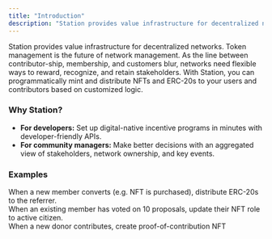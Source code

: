 ```yaml
---
title: "Introduction"
description: "Station provides value infrastructure for decentralized networks."
---
```


Station provides value infrastructure for decentralized networks. Token management is the future
of network management. As the line between contributor-ship, membership, and customers blur, networks
need flexible ways to reward, recognize, and retain stakeholders. With Station, you can programmatically
mint and distribute NFTs and ERC-20s to your users and contributors based on customized logic.

### Why Station?

- **For developers:** Set up digital-native incentive programs in minutes with developer-friendly APIs.
- **For community managers:** Make better decisions with an aggregated view of stakeholders, network ownership, and key events.

### Examples

<CardGroup cols={3}>
  <Card title="Referrals" icon="people-arrows" color="#858585" iconType="solid">
    <div style={{ paddingTop: "8px", fontSize: "14px" }}>
      When a new member converts (e.g. NFT is purchased), distribute ERC-20s to
      the referrer.
    </div>
  </Card>
  <Card title="Community ID" icon="id-badge" color="#858585">
    <div style={{ paddingTop: "8px", fontSize: "14px" }}>
      When an existing member has voted on 10 proposals, update their NFT role
      to active citizen.
    </div>
  </Card>
  <Card title="Donation Receipt" icon="receipt" color="#858585">
    <div style={{ paddingTop: "8px", fontSize: "14px" }}>
      When a new donor contributes, create proof-of-contribution NFT
    </div>
  </Card>
</CardGroup>
